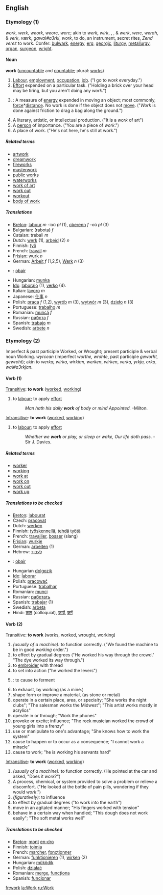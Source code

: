 ==English==

===Etymology (1)===
{{OE.}} ''work, werk, weork'', {{AS.}} ''weorc, worc''; akin to {{OFries.}} ''werk, wirk'', {{OS.}}, {{D.}}, & {{G.}} ''werk'', {{OHG.}} ''werc, werah'', {{Icel.}} & {{Sw.}} ''verk'', {{Dan.}} ''værk'', {{Goth.}} ''gawa\#a3rki'', {{Gr.}} ''work'', to do, an instrument, secret rites, ''Zend verez'' to work.  Confer: [[bulwark]], [[energy]], [[erg]], [[georgic]], [[liturgy]], [[metallurgy]], [[organ]], [[surgeon]], [[wright]].

====Noun====
'''work''' ([[uncountable]] and [[countable]]; plural: [[works]])

# [[Labour]], [[employment]], [[occupation]], [[job]]. ("I go to ''work'' everyday.")
# [[Effort]] expended on a particular task. ("Holding a brick over your head may be tiring, but you aren't doing any ''work''.")
# {{cattag|physics}}: A measure of [[energy]] expended in moving an object; most commonly, [[force]]*[[distance]].  No work is done if the object does not [[move]].  ("''Work'' is done against friction to drag a bag along the ground.")
# A literary, artistic, or intellectual production.  ("It is a ''work'' of art")
# A [[person]] of importance.   ("You are a piece of ''work''.")
# A place of work.  ("He's not here, he's still at work.")

=====Related terms=====
*[[artwork]]
*[[dreamwork]]
*[[fireworks]]
*[[masterwork]]
*[[public works]]
*[[waterworks]]
*[[work of art]]
*[[work out]]
*[[workout]]
*[[body of work]]

=====Translations=====
*[[Breton]]: [[labour]] ''m'' -ioù ''pl'' (1), [[oberenn]] ''f'' -où ''pl'' (3)
*Bulgarian: (rabota) ''f''
*Catalan: treball ''m''
*Dutch: [[werk]] (1), [[arbeid]] (2) ''n''
*Finnish: [[työ]]
*French: [[travail]] ''m''
*[[Frisian]]: [[wurk]] ''n''
*German: [[Arbeit]] ''f'' (1,2,5), [[Werk]] ''n'' (3) 
*{{ga}}: [[obair]]
*Hungarian: [[munka]]
*[[Ido]]: [[laborajo]] (1), [[verko]] (4).
*Italian: [[lavoro]] ''m''
*Japanese: [[仕事]] ''n''
*Polish: [[praca]] ''f'' (1,2), [[wyrób]] ''m'' (3), [[wytwór]] ''m'' (3), [[dzieło]] ''n'' (3)
*Portuguese: [[trabalho]] ''m''
*Romanian: [[muncă]] ''f''
*Russian: [[работа]] ''f''
*Spanish: [[trabajo]] ''m''
*Swedish: [[arbete]] ''n''

===Etymology (2)===
Imperfect & past participle Worked, or Wrought; present participle & verbal noun Working. 
{{AS.}} ''wyrcean'' (imperfect ''worthe, wrohte'', past participle ''geworht, gewroht''); akin to {{OFries.}} ''werka, wirka'', {{OS.}} ''wirkian'', {{D.}} ''werken'', {{G.}} ''wirken'', {{Icel.}} ''verka, yrkja, orka'', {{Goth.}} ''wa\#a3rkjan''.

====Verb (1)====
[[Transitive]]:  '''to work''' ([[worked]], [[working]])
#to [[labour]]; to apply [[effort]]
#:''Man hath his daily '''work''' of body or mind Appointed.'' -Milton.

[[Intransitive]]:  '''to work''' ([[worked]], [[working]])
#to [[labour]]; to apply [[effort]]
#:''Whether we '''work''' or play, or sleep or wake, Our life doth pass.'' -Sir J. Davies.

=====Related terms=====
*[[worker]]
*[[working]]
*[[work at]]
*[[work on]]
*[[work out]]
*[[work up]]

{{rfc}}{{checktrans}} <!--See below also-->
=====Translations to be checked=====
*[[Breton]]: [[labourat]]
*Czech: [[pracovat]]
*Dutch: [[werken]]
*Finnish: [[työskennellä]], [[tehdä]] [[työtä]]
*French: [[travailler]], [[bosser]] (slang)
*[[Frisian]]: [[wurkje]]
*German: [[arbeiten]] (1)
*Hebrew: [[לעבוד]]
*{{ga}}: [[obair]]
*Hungarian [[dolgozik]]
*[[Ido]]: [[laborar]]
*Polish: [[pracować]]
*Portuguese: [[trabalhar]]
*Romanian: [[munci]]
*Russian: [[работать]]
*Spanish: [[trabajar]] (1)
*Swedish: [[arbeta]]
*Hindi: [[काम]] (colloquial), [[कार्य]], [[कर्म]]

====Verb (2)==== <!--Wordnet has 27 senses of this!-->
[[Transitive]]:  '''to work''' ([[works]], [[worked]], [[wrought]], [[working]])
#''(usually of a machine):'' to function correctly.  ("We found the machine to be in good ''working'' order.")
# to effect by gradual degrees ("He worked his way through the crowd."  "The dye worked its way through.")
# to [[embroider]] with thread
# to set into action ("he worked the levers")
# {{cattag|zymurgy}}: to cause to ferment
# to exhaust, by working (as a mine.)
# shape form or improve a material, (as stone or metal)
# operate in a certain place, area, or specialty; "She works the night clubs"; "The salesman works the Midwest"; "This artist works mostly in acrylics"
# operate in or through; "Work the phones"
# provoke or excite; influence; "The rock musician worked the crowd of young girls into a frenzy"
# use or manipulate to one's advantage; "She knows how to work the system"
# cause to happen or to occur as a consequence; "I cannot work a miracle"
# cause to work; "he is working his servants hard"

[[Intransitive]]:  '''to work''' ([[worked]], [[working]])
#''(usually of a machine):'' to function correctly. (He pointed at the car and asked, "Does it ''work''?")
#A process, chemical, or system provided to solve a problem or relieve a discomfort.  ("He looked at the bottle of pain pills, wondering if they would ''work''.") 
#''(figuratively):'' to influence
# to effect by gradual degrees ("to work into the earth")
# move in an agitated manner; "His fingers worked with tension"
# behave in a certain way when handled; "This dough does not work easily"; "The soft metal works well"

{{rfc}}{{checktrans}} <!--see above also - combine all verb senses, and pinpoint translations instead?-->
=====Translations to be checked=====
*[[Breton]]: [[mont]] [[en-dro]]
*Finnish: [[toimia]]
*French: [[marcher]], [[fonctionner]]
*German: [[funktionieren]] (1), [[wirken]] (2)
*Hungarian: [[működik]]
*Polish: [[działać]]
*Romanian: [[merge]], [[funcţiona]]
*Spanish: [[funcionar]]

[[fr:work]]
[[la:Work]]
[[ru:Work]]